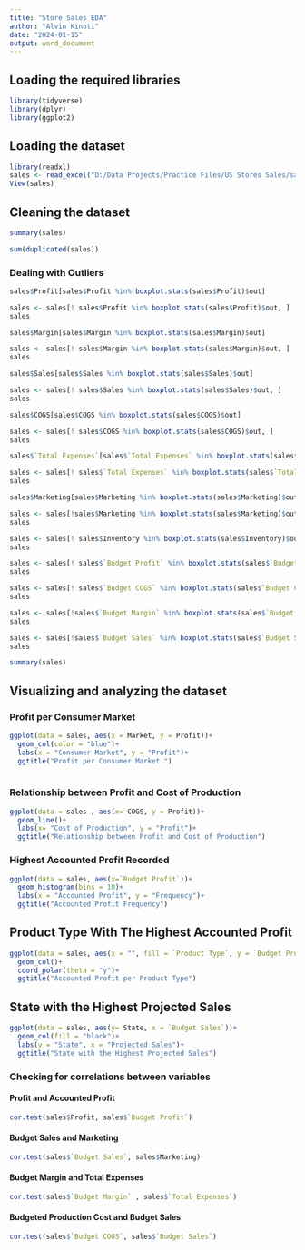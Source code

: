 ---
title: "Store Sales EDA"
author: "Alvin Kinoti"
date: "2024-01-15"
output: word_document
---

## Loading the required libraries
```{r}
library(tidyverse)
library(dplyr)
library(ggplot2)
```

## Loading the dataset
```{r}
library(readxl)
sales <- read_excel("D:/Data Projects/Practice Files/US Stores Sales/sales.xlsx")
View(sales)
```

## Cleaning the dataset
```{r}
summary(sales)
```

```{r}
sum(duplicated(sales))
```
### Dealing with Outliers
```{r}
sales$Profit[sales$Profit %in% boxplot.stats(sales$Profit)$out]
```

```{r}
sales <- sales[! sales$Profit %in% boxplot.stats(sales$Profit)$out, ]
sales                
```

```{r}
sales$Margin[sales$Margin %in% boxplot.stats(sales$Margin)$out]
```

```{r}
sales <- sales[! sales$Margin %in% boxplot.stats(sales$Margin)$out, ]
sales
```

```{r}
sales$Sales[sales$Sales %in% boxplot.stats(sales$Sales)$out]
```


```{r}
sales <- sales[! sales$Sales %in% boxplot.stats(sales$Sales)$out, ]
sales
```

```{r}
sales$COGS[sales$COGS %in% boxplot.stats(sales$COGS)$out]
```

```{r}
sales <- sales[! sales$COGS %in% boxplot.stats(sales$COGS)$out, ]
sales
```


```{r}
sales$`Total Expenses`[sales$`Total Expenses` %in% boxplot.stats(sales$`Total Expenses`)$out]
```


```{r}
sales <- sales[! sales$`Total Expenses` %in% boxplot.stats(sales$`Total Expenses`)$out, ]
sales
```


```{r}
sales$Marketing[sales$Marketing %in% boxplot.stats(sales$Marketing)$out]
```

```{r}
sales <- sales[!sales$Marketing %in% boxplot.stats(sales$Marketing)$out, ]
sales
```


```{r}
sales <- sales[! sales$Inventory %in% boxplot.stats(sales$Inventory)$out, ]
sales
```

```{r}
sales <- sales[! sales$`Budget Profit` %in% boxplot.stats(sales$`Budget Profit`)$out, ]
sales
```


```{r}
sales <- sales[! sales$`Budget COGS` %in% boxplot.stats(sales$`Budget COGS`)$out, ]
sales
```

```{r}
sales <- sales[!sales$`Budget Margin` %in% boxplot.stats(sales$`Budget Margin`)$out, ]
sales
```


```{r}
sales <- sales[!sales$`Budget Sales` %in% boxplot.stats(sales$`Budget Sales`)$out, ]
sales
```


```{r}
summary(sales)
```
## Visualizing and analyzing the dataset
### Profit per Consumer Market
```{r}
ggplot(data = sales, aes(x = Market, y = Profit))+
  geom_col(color = "blue")+
  labs(x = "Consumer Market", y = "Profit")+
  ggtitle("Profit per Consumer Market ")
  
```
### Relationship between Profit and Cost of Production

```{r}
ggplot(data = sales , aes(x= COGS, y = Profit))+
  geom_line()+
  labs(x= "Cost of Production", y = "Profit")+
  ggtitle("Relationship between Profit and Cost of Production")
```
### Highest Accounted Profit Recorded
```{r}
ggplot(data = sales, aes(x=`Budget Profit`))+
  geom_histogram(bins = 10)+
  labs(x = "Accounted Profit", y = "Frequency")+
  ggtitle("Accounted Profit Frequency")
```
## Product Type With The Highest Accounted Profit
```{r}
ggplot(data = sales, aes(x = "", fill = `Product Type`, y = `Budget Profit`))+
  geom_col()+
  coord_polar(theta = "y")+
  ggtitle("Accounted Profit per Product Type")
```
## State with the Highest Projected Sales
```{r}
ggplot(data = sales, aes(y= State, x = `Budget Sales`))+
  geom_col(fill = "black")+
  labs(y = "State", x = "Projected Sales")+
  ggtitle("State with the Highest Projected Sales")
```
### Checking for correlations between variables

#### Profit and Accounted Profit
```{r}
cor.test(sales$Profit, sales$`Budget Profit`)
```
#### Budget Sales and Marketing
```{r}
cor.test(sales$`Budget Sales`, sales$Marketing)
```
#### Budget Margin and Total Expenses 
```{r}
cor.test(sales$`Budget Margin` , sales$`Total Expenses`)
```

#### Budgeted Production Cost and Budget Sales
```{r}
cor.test(sales$`Budget COGS`, sales$`Budget Sales`)
```

